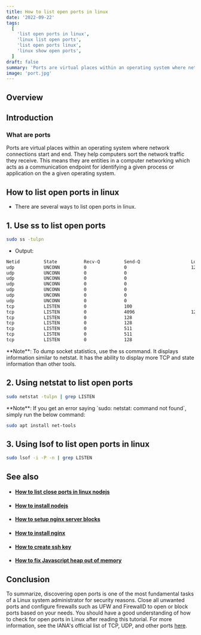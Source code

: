 ```yaml
---
title: How to list open ports in linux
date: '2022-09-22'
tags:
  [
    'list open ports in linux',
    'linux list open ports',
    'list open ports linux',
    'linux show open ports',
  ]
draft: false
summary: 'Ports are virtual places within an operating system where network connections start and end. They help computers sort the network traffic they receive.'
image: 'port.jpg'
---
```



<ImageComponent
  src="/static/images/port.jpg"
  width="100%"
  height="100%"
  alt="react logo illustartion"
/>

## Overview

<TOCInline toc={props.toc} exclude="Overview" toHeading={2} />

## Introduction

### What are ports

Ports are virtual places within an operating system where network connections start and end. They help computers sort the network traffic they receive. This means they are entities in a computer networking which acts as a communication endpoint for identifying a given process or application on the a given operating system.

<GoogleHorizontalAdUnit path="list-open-port" />

## How to list open ports in linux

- There are several ways to list open ports in linux.

## 1. Use ss to list open ports

```bash
sudo ss -tulpn
```

- Output:

```bash
Netid         State          Recv-Q         Send-Q                   Local Address:Port                     Peer Address:Port         Process
udp           UNCONN         0              0                        127.0.0.53%lo:domain                        0.0.0.0:*             users:(("systemd-resolve",pid=513,fd=13))
udp           UNCONN         0              0                              0.0.0.0:631                           0.0.0.0:*             users:(("cups-browsed",pid=1739,fd=7))
udp           UNCONN         0              0                              0.0.0.0:51522                         0.0.0.0:*             users:(("avahi-daemon",pid=683,fd=14))
udp           UNCONN         0              0                          224.0.0.251:mdns                          0.0.0.0:*             users:(("chrome",pid=6650,fd=340))
udp           UNCONN         0              0                              0.0.0.0:mdns                          0.0.0.0:*             users:(("avahi-daemon",pid=683,fd=12))
udp           UNCONN         0              0                                 [::]:mdns                             [::]:*             users:(("avahi-daemon",pid=683,fd=13))
udp           UNCONN         0              0                                 [::]:54673                            [::]:*             users:(("avahi-daemon",pid=683,fd=15))
tcp           LISTEN         0              100                          127.0.0.1:49152                         0.0.0.0:*             users:(("TabNine-deep-lo",pid=11582,fd=9))
tcp           LISTEN         0              4096                     127.0.0.53%lo:domain                        0.0.0.0:*             users:(("systemd-resolve",pid=513,fd=14))
tcp           LISTEN         0              128                          127.0.0.1:35383                         0.0.0.0:*             users:(("TabNine",pid=18801,fd=35))
tcp           LISTEN         0              128                          127.0.0.1:ipp                           0.0.0.0:*             users:(("cupsd",pid=789,fd=7))
tcp           LISTEN         0              511                                  *:3000                                *:*             users:(("node",pid=19550,fd=21))
tcp           LISTEN         0              511                                  *:http                                *:*             users:(("apache2",pid=906,fd=4),("apache2",pid=905,fd=4),("apache2",pid=901,fd=4))
tcp           LISTEN         0              128                              [::1]:ipp                              [::]:*             users:(("cupsd",pid=789,fd=6))
```

<Note>
  **Note**: To dump socket statistics, use the ss command. It displays information similar to
  netstat. It has the ability to display more TCP and state information than other tools.
</Note>

## 2. Using netstat to list open ports

```bash
sudo netstat -tulpn | grep LISTEN
```

<Note type="warning">
  **Note**: If you get an error saying `sudo: netstat: command not found`, simply run the below
  command:

```bash
sudo apt install net-tools
```

</Note>

## 3. Using lsof to list open ports in linux

```bash
sudo lsof -i -P -n | grep LISTEN
```

## See also

- #### [How to list close ports in linux nodejs](how-to-close-open-port)

- #### [How to install nodejs](how-to-install-nodejs)

- #### [How to setup nginx server blocks](nginx-server-block)

- #### [How to install nginx](how-to-install-nginx)

- #### [How to create ssh key](how-to-create-ssh-key)

- #### [How to fix Javascript heap out of memory ](javascript-heap-out-of-memory)

## Conclusion

To summarize, discovering open ports is one of the most fundamental tasks of a Linux system administrator for security reasons. Close all unwanted ports and configure firewalls such as UFW and FirewallD to open or block ports based on your needs. You should have a good understanding of how to check for open ports in Linux after reading this tutorial. For more information, see the IANA's official list of TCP, UDP, and other ports [here](https://www.iana.org/assignments/service-names-port-numbers/service-names-port-numbers.xhtml).
